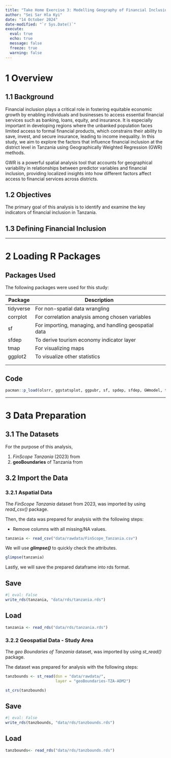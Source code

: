 ```yaml
---
title: "Take Home Exercise 3: Modelling Geography of Financial Inclusion in Tanzania with Geographically Weighted Methods "
author: "Sei Sar Hla Kyi"
date: "14 October 2024"
date-modified: "`r Sys.Date()`"
execute: 
  eval: true
  echo: true
  message: false
  freeze: true
  warning: false
---
```


# 1 Overview

## 1.1 Background

Financial inclusion plays a critical role in fostering equitable economic growth by enabling individuals and businesses to access essential financial services such as banking, loans, equity, and insurance. It is especially important in developing regions where the unbanked population faces limited access to formal financial products, which constrains their ability to save, invest, and secure insurance, leading to income inequality. In this study, we aim to explore the factors that influence financial inclusion at the district level in Tanzania using Geographically Weighted Regression (GWR) methods.

GWR is a powerful spatial analysis tool that accounts for geographical variability in relationships between predictor variables and financial inclusion, providing localized insights into how different factors affect access to financial services across districts.

## 1.2 Objectives

The primary goal of this analysis is to identify and examine the key indicators of financial inclusion in Tanzania.

## 1.3 Defining Financial Inclusion

------------------------------------------------------------------------

# 2 Loading R Packages

::: panel-tabset
## Packages Used

The following packages were used for this study:

| Package   | Description                                           |
|-----------|-------------------------------------------------------|
| tidyverse | For non-spatial data wrangling                        |
| corrplot  | For correlation analysis among chosen variables       |
| sf        | For importing, managing, and handling geospatial data |
| sfdep     | To derive tourism economy indicator layer             |
| tmap      | For visualizing maps                                  |
| ggplot2   | To visualize other statistics                         |
|           |                                                       |
|           |                                                       |

## Code

```r
pacman::p_load(olsrr, ggstatsplot, ggpubr, sf, spdep, sfdep, GWmodel, tmap, tidyverse, gtsummary,see,performance,datawizard)
```
:::

------------------------------------------------------------------------

# 3 Data Preparation

## 3.1 The Datasets

For the purpose of this analysis,

1.  *FinScope* *Tanzania* (2023) from
2.  **geoBoundaries** of Tanzania from

## 3.2 Import the Data

### 3.2.1 Aspatial Data

The *FinScope* *Tanzania* dataset from 2023, was imported by using *read_csv()* package.

Then, the data was prepared for analysis with the following steps:

-   Remove columns with all missing/NA values.

```r
tanzania <- read_csv("data/rawdata/FinScope_Tanzania.csv")
```

We will use ***glimpse()*** to quickly check the attributes.

```r
glimpse(tanzania)
```

Lastly, we will save the prepared dataframe into rds format.

::: panel-tabset
## Save

```r
#| eval: False
write_rds(tanzania, "data/rds/tanzania.rds")
```

## Load

```r
tanzania <- read_rds("data/rds/tanzania.rds")
```
:::

### 3.2.2 Geospatial Data - Study Area

The *geo Boundaries of Tanzania* dataset, was imported by using *st_read()* package.

The dataset was prepared for analysis with the following steps:

```r
tanzbounds <- st_read(dsn = "data/rawdata/", 
                      layer = "geoBoundaries-TZA-ADM2")
```

```r
st_crs(tanzbounds)
```

::: panel-tabset
## Save

```r
#| eval: False
write_rds(tanzbounds, "data/rds/tanzbounds.rds")
```

## Load

```r
tanzbounds<- read_rds("data/rds/tanzbounds.rds")
```
:::
